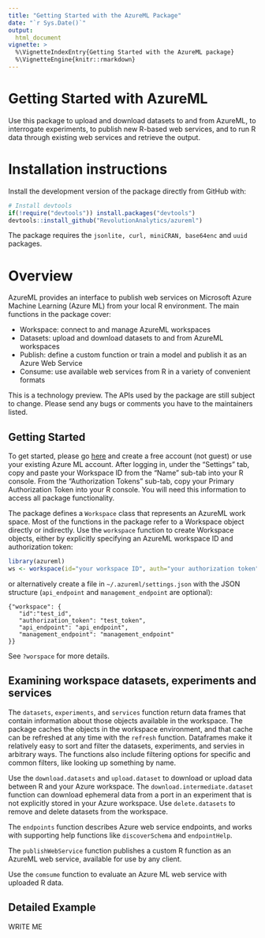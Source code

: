```yaml
---
title: "Getting Started with the AzureML Package"
date: "`r Sys.Date()`"
output:
  html_document
vignette: >
  %\VignetteIndexEntry{Getting Started with the AzureML package}
  %\VignetteEngine{knitr::rmarkdown}
---
```


# Getting Started with AzureML

Use this package to upload and download datasets to and from AzureML,
to interrogate experiments, to publish new R-based web services, and
to run R data through existing web services and retrieve the output.

# Installation instructions

Install the development version of the package directly from GitHub
with:
```r
# Install devtools
if(!require("devtools")) install.packages("devtools")
devtools::install_github("RevolutionAnalytics/azureml")
```
The package requires the `jsonlite, curl, miniCRAN, base64enc` and `uuid` packages.

# Overview

AzureML provides an interface to publish web services on Microsoft Azure
Machine Learning (Azure ML) from your local R environment. The main
functions in the package cover:

- Workspace: connect to and manage AzureML workspaces
- Datasets: upload and download datasets to and from AzureML workspaces
- Publish: define a custom function or train a model and publish it as an Azure Web Service
- Consume: use available web services from R in a variety of convenient formats

This is a technology preview. The APIs used by the package are still subject to
change. Please send any bugs or comments you have to the maintainers listed.

## Getting Started

To get started, please go [here](https://studio.azureml.net) and create a free
account (not guest) or use your existing Azure ML account.  After logging in,
under the "Settings" tab, copy and paste your Workspace ID from the "Name"
sub-tab into your R console. From the "Authorization Tokens" sub-tab, copy your
Primary Authorization Token into your R console. You will need this information
to access all package functionality.

The package defines a `Workspace` class that represents an AzureML work space.
Most of the functions in the package refer to a Workspace object directly or
indirectly. Use the `workspace` function to create Workspace objects, either
by explicitly specifying an AzureML workspace ID and authorization token:

```r
library(azureml)
ws <- workspace(id="your workspace ID", auth="your authorization token")
```
or alternatively create a file in `~/.azureml/settings.json` with the
JSON structure (`api_endpoint` and `management_endpoint` are optional):
```
{"workspace": {
   "id":"test_id",
   "authorization_token": "test_token",
   "api_endpoint": "api_endpoint",
   "management_endpoint": "management_endpoint"
}}
```
See `?worspace` for more details.

## Examining workspace datasets, experiments and services

The `datasets`, `experiments`, and `services` function return data frames that
contain information about those objects available in the workspace. The package
caches the objects in the workspace environment, and that cache can be
refreshed at any time with the `refresh` function. Dataframes make it
relatively easy to sort and filter the datasets, experiments, and servies in
arbitrary ways.  The functions also include filtering options for specific and
common filters, like looking up something by name.

Use the `download.datasets` and `upload.dataset` to download or upload data
between R and your Azure workspace. The `download.intermediate.dataset`
function can download ephemeral data from a port in an experiment that is not
explicitly stored in your Azure workspace. Use `delete.datasets` to remove
and delete datasets from the workspace.

The `endpoints` function describes Azure web service endpoints, and works
with supporting help functions like `discoverSchema` and `endpointHelp`.

The `publishWebService` function publishes a custom R function as an AzureML
web service, available for use by any client.

Use the `comsume` function to evaluate an Azure ML web service with uploaded
R data.



## Detailed Example


WRITE ME
